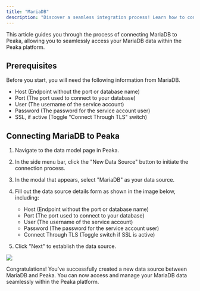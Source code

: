 ```yaml
---
title: "MariaDB"
description: "Discover a seamless integration process! Learn how to connect MariaDB to Peaka effortlessly for streamlined transactions."
---
```


This article guides you through the process of connecting MariaDB to Peaka, allowing you to seamlessly access your MariaDB data within the Peaka platform.

## Prerequisites

Before you start, you will need the following information from MariaDB.

- Host (Endpoint without the port or database name)
- Port (The port used to connect to your database)
- User (The username of the service account)
- Password (The password for the service account user)
- SSL, if active (Toggle "Connect Through TLS" switch)

## Connecting MariaDB to Peaka

1. Navigate to the data model page in Peaka.

2. In the side menu bar, click the "New Data Source" button to initiate the connection process.

3. In the modal that appears, select "MariaDB" as your data source.

4. Fill out the data source details form as shown in the image below, including:

   - Host (Endpoint without the port or database name)
   - Port (The port used to connect to your database)
   - User (The username of the service account)
   - Password (The password for the service account user)
   - Connect Through TLS (Toggle switch if SSL is active)

5. Click "Next" to establish the data source.

<img src="https://cdn.peaka.com/integrations/mariadb-1.png" />

Congratulations! You've successfully created a new data source between MariaDB and Peaka. You can now access and manage your MariaDB data seamlessly within the Peaka platform.
